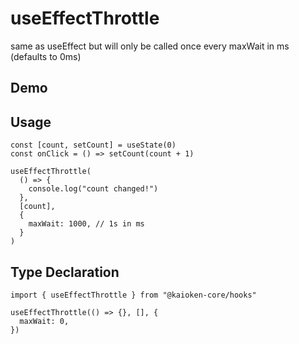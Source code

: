 
# useEffectThrottle

same as useEffect but will only be called once every maxWait in ms (defaults to 0ms)

## Demo

<UseEffectThrottleExample />

## Usage

```tsx
const [count, setCount] = useState(0)
const onClick = () => setCount(count + 1)

useEffectThrottle(
  () => {
    console.log("count changed!")
  },
  [count],
  {
    maxWait: 1000, // 1s in ms
  }
)
```

## Type Declaration

```tsx twoslash
import { useEffectThrottle } from "@kaioken-core/hooks"

useEffectThrottle(() => {}, [], {
  maxWait: 0,
})
```
